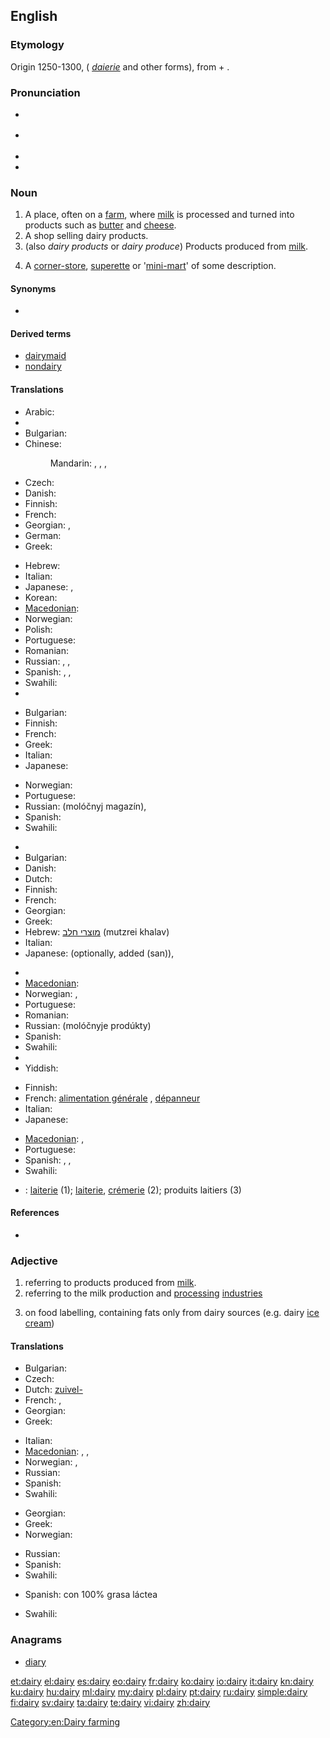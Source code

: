 ==English==

{{wikipedia}}

===Etymology===
Origin 1250-1300, ({{etyl|enm}} ''[[daierie]]'' and other forms), from {{term|dey||dairymaid}} + {{term|-ery}}.

===Pronunciation===
* {{a|UK}} {{IPA|/ˈdɛəɹi/}}
* {{a|US}} {{IPA|/ˈdɛɹi/|/ˈdeɪ.ɻi/}}
* {{audio|en-us-dairy.ogg|Audio (US)}}
* {{rhymes|ɛəri}}

===Noun===
{{en-noun|dair|ies}}

# A place, often on a [[farm]], where [[milk]] is processed and turned into products such as [[butter]] and [[cheese]].
# A shop selling dairy products.
# (also ''dairy products'' or ''dairy produce'') Products produced from [[milk]].
# {{New Zealand}} A [[corner-store]], [[superette]] or '[[mini-mart]]' of some description.

====Synonyms====
* {{l|en|milkhouse}}

====Derived terms====
* [[dairymaid]]
* [[nondairy]]

====Translations====
{{trans-top|place, where milk is processed}}
* Arabic: {{t|ar|ملبنة|f|tr=malbana|sc=Arab}}
* {{trreq|hy}}
* Bulgarian: {{t|bg|мандра|f}}
* Chinese:
*: Mandarin: {{t|zh|奶牛場|sc=Hani}}, {{t|zh|奶牛场|tr=nǎiniúchǎng|sc=Hani}}, {{t|zh|乳牛場|sc=Hani}}, {{t|zh|乳牛场|tr=rǔniúchǎng|sc=Hani}}
* Czech: {{t+|cs|mlékárna|f}}
* Danish: {{t|da|mejeri|n}}
* Finnish: {{t-|fi|meijeri}}
* French: {{t|fr|laiterie|f}}
* Georgian: {{t|ka|ერბო-კარაქის ქარხანა|tr=erbo-karak'is k'arxana|sc=Geor}}, {{t|ka|რძის ფერმა|tr=rjis p'erma|sc=Geor}}
* German: {{t+|de|Molkerei|f}}
* Greek: {{t+|el|γαλακτοκομείο|n|tr=galaktokomeío}}
{{trans-mid}}
* Hebrew: {{t|he|מחלבה|f|tr=makhlava|sc=Hebr}}
* Italian: {{t-|it|caseificio|m}}
* Japanese: {{t|ja|牧場|tr=ぼくじょう, bokujō}}, {{t|ja|酪農|tr=らくのう, rakunō|sc=Jpan}}
* Korean: {{t|ko|낙농공장|tr=nagnong gongjang|sc=Kore}}
* [[Macedonian]]: {{t|mk|млекарница|f|tr=mlekárnica}}
* Norwegian: {{t-|no|meieri|n}}
* Polish: {{t|pl|mleczarnia|f}}
* Portuguese: {{t|pt|leitaria|f}}
* Romanian: {{t|ro|untărie|f}}
* Russian: {{t|ru|маслобойня|f|tr=maslobójnja|sc=Cyrl}}, {{t|ru|маслодельня|f|tr=maslodél'nja|sc=Cyrl}}, {{t|ru|молочная ферма|f|tr=molóčnaja férma|sc=Cyrl}}
* Spanish: {{t+|es|granja|f}}, {{t-|es|granja lechera|f}}, {{t+|es|establo|m}}
* Swahili: {{t+|sw|shajara|xs=Swahili}}
* {{trreq|tr}}
{{trans-bottom}}

{{trans-top|shop selling dairy products}}
* Bulgarian: {{t|bg|млекарница|f}}
* Finnish: {{t+|fi|maitokauppa}}
* French: {{t+|fr|crémerie}}
* Greek: {{t+|el|γαλακτοπωλείο|n|tr=galaktopoleío}}
* Italian: {{t+|it|latteria|f}}
* Japanese: {{t|ja|日用雑貨店|tr=nichiyōzakkaten}}
{{trans-mid}}
* Norwegian: {{t-|no|melkebutikk|m}}
* Portuguese: {{t|pt|leitaria|f}}
* Russian: {{t|ru|молочный}} {{t|ru|магазин|m}} (molóčnyj magazín), {{t|ru|молочная|f|tr=molóčnaja}}
* Spanish: {{t-|es|lechería|f}}
* Swahili: {{t+|sw|shajara|xs=Swahili}}
{{trans-bottom}}

{{trans-top|products produced from milk}}
* {{trreq|hy}}
* Bulgarian: {{t|bg|млечни произведения}}
* Danish: {{t|da|mejeriprodukt|n}}
* Dutch: {{t+|nl|zuivel|m}}
* Finnish: {{t-|fi|maitotuote|p|alt=maitotuotteet}}
* French: {{t|fr|laitages|m|p}}
* Georgian: {{t|ka|რძის პროდუქტები|p|tr=rjis produk'tebi|sc=Geor}}
* Greek: {{t+|el|γαλακτοκομικά|n|p|tr=galaktokomiká}}
* Hebrew: [[מוצרי חלב]] (mutzrei khalav) {{m|p}}
* Italian: {{t+|it|latticini|m|p}}
* Japanese: {{t|ja|牛乳屋|tr=gyūnyūya}} (optionally, added {{Jpan|さん}} (san)), {{t|ja|牛乳販売店|tr=gyūnyūhanbaiten}}
{{trans-mid}}
* {{trreq|ko}}
* [[Macedonian]]: {{t|mk|млечни производи|m|p|tr=mléčni proízvodi}}
* Norwegian: {{t-|no|meieriprodukter|n}}, {{t-|no|melkeprodukter|n}}
* Portuguese: {{t|pt|lacticínios|p}}
* Romanian: {{t|ro|lactate|p}} 
* Russian: {{l|ru|молочные}} {{t|ru|продукты|p}} (molóčnyje prodúkty)
* Spanish: {{t-|es|lácteos|m|p}}
* Swahili: {{t+|sw|shajara|xs=Swahili}}
* {{trreq|tr}}
* Yiddish: {{t|yi|מילכיקס|n|tr=milkhiks|sc=Hebr|xs=Yiddish}}
{{trans-bottom}}

{{trans-top|corner-store, superette or 'mini-mart' of some description}}
* Finnish: {{t-|fi|lähikauppa}}
* French: [[alimentation générale]] {{f}}, {{qualifier|Canada}} [[dépanneur]] {{m}}
* Italian: {{t+|it|alimentari|m}}
* Japanese: {{t+|ja|コンビニ|tr=konbini}}
{{trans-mid}}
* [[Macedonian]]: {{t|mk|гранап|m|tr=gránap}}, {{t|mk|бакалница|f|tr=bakálnica}}
* Portuguese: {{t|pt|mercearia|f}}
* Spanish: {{qualifier|Mexico}} {{t-|es|tiendita|f}}, {{t-|es|minisúper|m}}, {{t-|es|supercito|f}}
* Swahili: {{t+|sw|shajara|xs=Swahili}}
{{trans-bottom}}

{{checktrans-top|to be checked}}
* {{ttbc|fr}}: [[laiterie]] {{f}} (1); [[laiterie]], [[crémerie]] (2); produits laitiers {{m}} {{p}} (3)
{{trans-mid}}
{{trans-bottom}}

====References====
* {{R:American Heritage 2006}}

===Adjective===
{{en-adj|-}}

# referring to products produced from [[milk]].
# referring to the milk production and [[processing]] [[industries]]
# {{British}} on food labelling, containing fats only from dairy sources (e.g. dairy [[ice cream]])

====Translations====
{{trans-top|referring to products produced from milk}}
* Bulgarian: {{t|bg|млечен}}
* Czech: {{t+|cs|mléčný|m}}
* Dutch: [[zuivel-]]
* French: {{t+|fr|laitier|m}}, {{t+|fr|laitière|f}}
* Georgian: {{t|ka|რძის|tr=rjis|sc=Geor}}
* Greek: {{t+|el|γαλακτοκομικός|m|tr=galaktokomikós}}
{{trans-mid}}
* Italian: {{t-|it|caseario}}
* [[Macedonian]]: {{t|mk|млечен|m|tr=mléčen}},  {{t|mk|млечна|f|tr=mléčna}},  {{t|mk|млечно|n|tr=mléčno}}
* Norwegian: {{t-|no|meieri-}}, {{t-|no|melke-}}
* Russian: {{t|ru|молочный}}
* Spanish: {{t-|es|lácteo}}
* Swahili: {{t+|sw|shajara|xs=Swahili}}
{{trans-bottom}}

{{trans-top|referring to the milk production and processing industries}}
* Georgian: {{t|ka|რძის|tr=rjis|sc=Geor}}
* Greek: {{t+|el|γαλακτοκομικός|m|tr=galaktokomikós}}
* Norwegian: {{t-|no|meieri-}}
{{trans-mid}}
* Russian: {{t|ru|молочный}}
* Spanish: {{t-|es|lácteo}}
* Swahili: {{t+|sw|shajara|xs=Swahili}}
{{trans-bottom}}

{{trans-top|on food labelling, containing fats only from dairy sources}}
* Spanish: con 100% grasa láctea
{{trans-mid}}
* Swahili: {{t+|sw|shajara|xs=Swahili}}
{{trans-bottom}}

===Anagrams===
* [[diary#English|diary]]

[[Category:en:Dairy farming]]

[[et:dairy]]
[[el:dairy]]
[[es:dairy]]
[[eo:dairy]]
[[fr:dairy]]
[[ko:dairy]]
[[io:dairy]]
[[it:dairy]]
[[kn:dairy]]
[[ku:dairy]]
[[hu:dairy]]
[[ml:dairy]]
[[my:dairy]]
[[pl:dairy]]
[[pt:dairy]]
[[ru:dairy]]
[[simple:dairy]]
[[fi:dairy]]
[[sv:dairy]]
[[ta:dairy]]
[[te:dairy]]
[[vi:dairy]]
[[zh:dairy]]